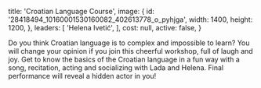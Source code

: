
  title: 'Croatian Language Course',
  image: {
    id: '28418494_10160001530160082_402613778_o_pyhjga',
    width: 1400,
    height: 1200,
  },
  leaders: [
    'Helena Ivetić',
  ],
  cost: null,
  active: false,
}

Do you think Croatian language is to complex and impossible to learn? You will change your opinion if you join this cheerful workshop, full of laugh and joy. Get to know the basics of the Croatian language in a fun way with a song, recitation, acting and socializing with Lada and Helena. Final performance will reveal a hidden actor in you!

